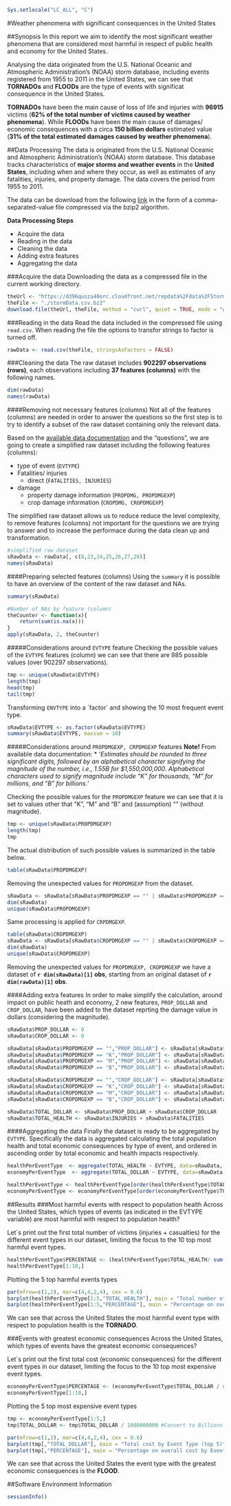 ```r
Sys.setlocale("LC_ALL", "C")
```
#Weather phenomena with significant consequences in the United States

##Synopsis
In this report we aim to identify the most significant weather phenomena that are considered most harmful in respect of public health and economy for the United States. 

Analysing the data originated from the U.S. National Oceanic and Atmospheric Administration's (NOAA) storm database, including events registered from 1955 to 2011 in the United States, we can see that __TORNADOs__ and __FLOODs__ are the type of events with significat consequence in the United States.

__TORNADOs__ have been the main cause of loss of life and injuries with __96915__ victims (__62% of the total number of victims caused by weather phenomena__). While __FLOODs__ have been the main cause of damages/ economic consequences with a circa __150 billion dollars__ estimated value (__31% of the total estimated damages caused by weather phenomena__).

##Data Processing
The data is originated from the U.S. National Oceanic and Atmospheric Administration's (NOAA) storm database. This database tracks characteristics of __major storms and weather events__ in the __United States__, including when and where they occur, as well as estimates of any fatalities, injuries, and property damage. The data covers the period from 1955 to 2011.

The data can be download from the following [link][1] in the form of a comma-separated-value file compressed via the bzip2 algorithm. 

__Data Processing Steps__

* Acquire the data
* Reading in the data
* Cleaning the data
* Adding extra features
* Aggregating the data

###Acquire the data
Downloading the data as a compressed file in the current working directory.  
```r
theUrl <- "https://d396qusza40orc.cloudfront.net/repdata%2Fdata%2FStormData.csv.bz2"
theFile <- "./stormData.csv.bz2"
download.file(theUrl, theFile, method = "curl", quiet = TRUE, mode = "wb")
```
###Reading in the data
Read the data included in the compressed file using `read.csv`. When reading the file the options to transfor strings to factor is turned off.
```r
rawData <- read.csv(theFile, stringsAsFactors = FALSE)
```
###Cleaning the data
The raw dataset includes __902297 observations (rows)__, each observations including __37 features (columns)__ with the following names.
```r
dim(rawData)
names(rawData)
```
####Removing not necessary features (columns)
Not all of the features (columns) are needed in order to answer the questions so the first step is to try to identify a subset of the raw dataset containing only the relevant data.

Based on the [available data documentation][2] and the "questions", we are going to create a simplified raw dataset including the following features (columns):

* type of event (`EVTYPE`)
* Fatalities/ injuries
    + direct (`FATALITIES, INJURIES`)
* damage
    + property damage information (`PROPDMG, PROPDMGEXP`)
    + crop damage information (`CROPDMG, CROPDMGEXP`)

The simplified raw dataset allows us to reduce reduce the level complexity, to remove features (columns) not important for the questions we are trying to answer and to increase the performace during the data clean up and transformation. 

```r
#simplified raw dataset
sRawData <- rawData[, c(8,23,24,25,26,27,28)]
names(sRawData)
```
####Preparing selected features (columns)
Using the `summary` it is possible to have an overview of the content of the raw dataset and NAs.
```r
summary(sRawData)
```
```r
#Number of NAs by feature (column)
theCounter <- function(x){
    return(sum(is.na(x)))
}
apply(sRawData, 2, theCounter)
```
#####Considerations around `EVTYPE` feature
Checking the possible values of the `EVTYPE` features (column) we can see that there are 985 possible values (over 902297 observations).
```r
tmp <- unique(sRawData$EVTYPE)
length(tmp)
head(tmp)
tail(tmp)
```
Transforming `ENVTYPE` into a ´factor´ and showing the 10 most frequent event type. 
```r
sRawData$EVTYPE <- as.factor(sRawData$EVTYPE)
summary(sRawData$EVTYPE, maxsum = 10)
```
#####Considerations around `PROPDMGEXP, CRPDMGEXP` features
__Note!__ From available data documentation:
* _'Estimates should be rounded to three significant digits, followed by an alphabetical character signifying the magnitude of the number, i.e., 1.55B for $1,550,000,000. Alphabetical characters used to signify magnitude include “K” for thousands, “M” for millions, and “B” for billions.'_

Checking the possible values for the `PROPDMGEXP` feature we can see that it is set to values other that "K", "M" and "B" and (assumption) "" (without magnitude).
```r
tmp <- unique(sRawData$PROPDMGEXP)
length(tmp)
tmp
```
The actual distribution of such possible values is summarized in the table below.
```r
table(sRawData$PROPDMGEXP)
```
Removing the unexpected values for `PROPDMGEXP` from the dataset.
```r
sRawData <- sRawData[sRawData$PROPDMGEXP == "" | sRawData$PROPDMGEXP == "K" | sRawData$PROPDMGEXP == "M" | sRawData$PROPDMGEXP == "B",]
dim(sRawData)
unique(sRawData$PROPDMGEXP)
```
Same processing is applied for `CRPDMGEXP`.
```r
table(sRawData$CROPDMGEXP)
sRawData <- sRawData[sRawData$CROPDMGEXP == "" | sRawData$CROPDMGEXP == "K" | sRawData$CROPDMGEXP == "M" | sRawData$CROPDMGEXP == "B",]
dim(sRawData)
unique(sRawData$CROPDMGEXP)
```
Removing the unexpected values for `PROPDMGEXP, CROPDMGEXP` we have a dataset of __`r dim(sRawData)[1]` obs__, starting from an original dataset of __`r dim(rawData)[1]` obs__.

####Adding extra features
In order to make simplify the calculation, around impact on public heath and economy, 2 new features, `PROP_DOLLAR` and `CROP_DOLLAR`, have been added to the dataset reprting the damage value in dollars (considering the magnitude).
```r
sRawData$PROP_DOLLAR <- 0
sRawData$CROP_DOLLAR <- 0

sRawData[sRawData$PROPDMGEXP == "","PROP_DOLLAR"] <- sRawData[sRawData$PROPDMGEXP == "","PROPDMG"]
sRawData[sRawData$PROPDMGEXP == "K","PROP_DOLLAR"] <- sRawData[sRawData$PROPDMGEXP == "K","PROPDMG"] * 1000
sRawData[sRawData$PROPDMGEXP == "M","PROP_DOLLAR"] <- sRawData[sRawData$PROPDMGEXP == "M","PROPDMG"]* 1000000
sRawData[sRawData$PROPDMGEXP == "B","PROP_DOLLAR"] <- sRawData[sRawData$PROPDMGEXP == "B","PROPDMG"] * 1000000000

sRawData[sRawData$CROPDMGEXP == "","CROP_DOLLAR"] <- sRawData[sRawData$CROPDMGEXP == "","CROPDMG"]
sRawData[sRawData$CROPDMGEXP == "K","CROP_DOLLAR"] <- sRawData[sRawData$CROPDMGEXP == "K","CROPDMG"] * 1000
sRawData[sRawData$CROPDMGEXP == "M","CROP_DOLLAR"] <- sRawData[sRawData$CROPDMGEXP == "M","CROPDMG"] * 1000000
sRawData[sRawData$CROPDMGEXP == "B","CROP_DOLLAR"] <- sRawData[sRawData$CROPDMGEXP == "B","CROPDMG"] * 1000000000

sRawData$TOTAL_DOLLAR <- sRawData$PROP_DOLLAR + sRawData$CROP_DOLLAR 
sRawData$TOTAL_HEALTH <- sRawData$INJURIES + sRawData$FATALITIES 
```

####Aggregating the data
Finally the dataset is ready to be aggregated by `EVTYPE`. Specifically the data is aggregated calculating the total population health and total economic consequences by type of event, and ordered in ascending order by total economic and health impacts respectively.
```r
healthPerEventType  <- aggregate(TOTAL_HEALTH ~ EVTYPE, data=sRawData, sum)
economyPerEventType  <- aggregate(TOTAL_DOLLAR ~ EVTYPE, data=sRawData, sum)

healthPerEventType <- healthPerEventType[order(healthPerEventType$TOTAL_HEALTH, decreasing=TRUE),]
economyPerEventType <- economyPerEventType[order(economyPerEventType$TOTAL_DOLLAR, decreasing=TRUE),]
```
##Results
###Most harmful events with respect to population health
Across the United States, which types of events (as indicated in the EVTYPE variable) are most harmful with respect to population health?

Let´s print out the first total number of victims (injuries + casualties) for the different event types in our dataset, limiting the focus to the 10 top most harmful event types.
```r
healthPerEventType$PERCENTAGE <- (healthPerEventType$TOTAL_HEALTH/ sum(healthPerEventType$TOTAL_HEALTH)) * 100 
healthPerEventType[1:10,]
```
Plotting the 5 top harmful events types
```r
par(mfrow=c(1,2), mar=c(4,4,2,4), cex = 0.6)
barplot(healthPerEventType[1:5,"TOTAL_HEALTH"], main = "Total number of victims by Event Type (top 5)", names.arg = healthPerEventType[1:5,"EVTYPE"], xlab = "Event Type", ylab = "Total number of victims")
barplot(healthPerEventType[1:5,"PERCENTAGE"], main = "Percentage on overall victims by Event Type (top 5)", names.arg = healthPerEventType[1:5,"EVTYPE"], xlab = "Event Type", ylab = "Percentage", ylim = c(0, 100))
```  

We can see that across the United States the most harmful event type with respect to population health is the __TORNADO__. 

###Events with greatest economic consequences
Across the United States, which types of events have the greatest economic consequences?

Let´s print out the first total cost (economic consequences) for the different event types in our dataset, limiting the focus to the 10 top most expensive event types.
```r
economyPerEventType$PERCENTAGE <- (economyPerEventType$TOTAL_DOLLAR / sum(economyPerEventType$TOTAL_DOLLAR)) * 100
economyPerEventType[1:10,]
```
Plotting the 5 top most expensive event types
```r
tmp <- economyPerEventType[1:5,]
tmp$TOTAL_DOLLAR <- tmp$TOTAL_DOLLAR / 1000000000 #Convert to Billions of dollar

par(mfrow=c(1,2), mar=c(4,4,2,4), cex = 0.6)
barplot(tmp[,"TOTAL_DOLLAR"], main = "Total cost by Event Type (top 5)", names.arg = tmp[,"EVTYPE"], xlab = "Event Type", ylab = "Billions of dollars")
barplot(tmp[,"PERCENTAGE"], main = "Percentage on overall cost by Event Type (top 5)", names.arg = tmp[,"EVTYPE"], xlab = "Event Type", ylab = "Percentage", ylim = c(0, 100))
```  

We can see that across the United States the event type with the greatest economic consequences is the __FLOOD__.

##Software Environment Information
```r
sessionInfo()
```

[1]:https://d396qusza40orc.cloudfront.net/repdata%2Fdata%2FStormData.csv.bz2 "data"
[2]:https://d396qusza40orc.cloudfront.net/repdata%2Fpeer2_doc%2Fpd01016005curr.pdf "dataDocumentation"